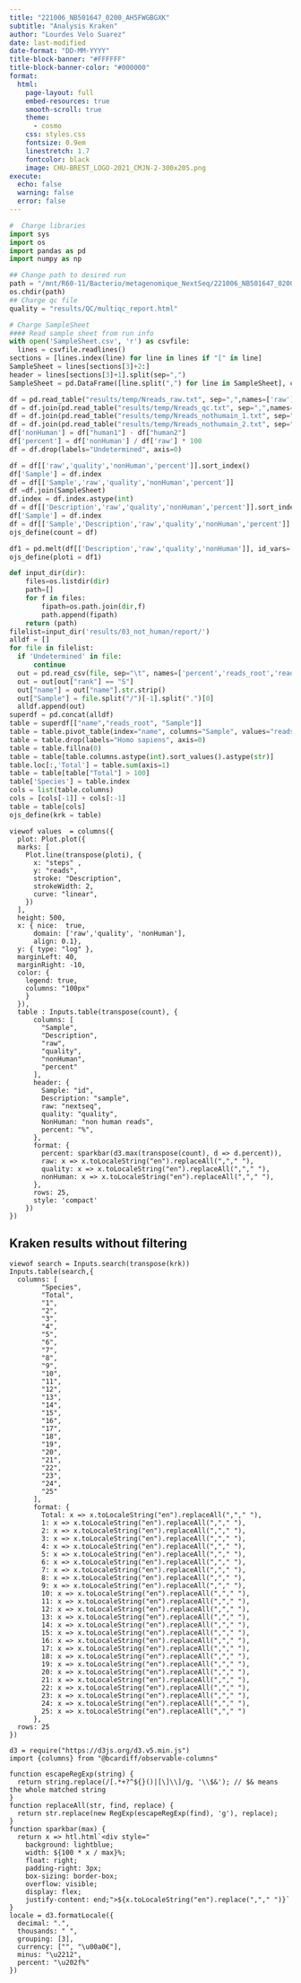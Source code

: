 ```yaml
---
title: "221006_NB501647_0200_AH5FWGBGXK"
subtitle: "Analysis Kraken"
author: "Lourdes Velo Suarez"
date: last-modified
date-format: "DD-MM-YYYY"
title-block-banner: "#FFFFFF"
title-block-banner-color: "#000000"
format: 
  html:
    page-layout: full
    embed-resources: true
    smooth-scroll: true
    theme: 
      - cosmo
    css: styles.css
    fontsize: 0.9em
    linestretch: 1.7
    fontcolor: black
    image: CHU-BREST_LOGO-2021_CMJN-2-300x205.png
execute:
  echo: false
  warning: false
  error: false
---
```

```python
#  Charge libraries
import sys 
import os
import pandas as pd
import numpy as np
```
```python
## Change path to desired run
path = "/mnt/R60-11/Bacterio/metagenomique_NextSeq/221006_NB501647_0200_AH5FWGBGXK"
os.chdir(path)
## Charge qc file
quality = "results/QC/multiqc_report.html"
```
```python
# Charge SampleSheet
#### Read sample sheet from run info
with open('SampleSheet.csv', 'r') as csvfile:
  lines = csvfile.readlines()
sections = [lines.index(line) for line in lines if "[" in line]
SampleSheet = lines[sections[3]+2:]
header = lines[sections[3]+1].split(sep=",")
SampleSheet = pd.DataFrame([line.split(",") for line in SampleSheet], columns = header)[['Sample_ID','Description']].set_index('Sample_ID')
```
```python
df = pd.read_table("results/temp/Nreads_raw.txt", sep=",",names=['raw'],index_col=0)
df = df.join(pd.read_table("results/temp/Nreads_qc.txt", sep=",",names=['quality'],index_col=0))
df = df.join(pd.read_table("results/temp/Nreads_nothumain_1.txt", sep=",",names=['human1'],index_col=0))
df = df.join(pd.read_table("results/temp/Nreads_nothumain_2.txt", sep=",",names=['human2'],index_col=0))
df['nonHuman'] = df["human1"] - df["human2"]
df['percent'] = df['nonHuman'] / df['raw'] * 100
df = df.drop(labels="Undetermined", axis=0)

df = df[['raw','quality','nonHuman','percent']].sort_index()
df['Sample'] = df.index
df = df[['Sample','raw','quality','nonHuman','percent']]
df =df.join(SampleSheet)
df.index = df.index.astype(int)
df = df[['Description','raw','quality','nonHuman','percent']].sort_index()
df['Sample'] = df.index
df = df[['Sample','Description','raw','quality','nonHuman','percent']]
ojs_define(count = df)
```
```python
df1 = pd.melt(df[['Description','raw','quality','nonHuman']], id_vars=['Description'], value_vars=['raw','quality','nonHuman'], var_name='steps', value_name='reads')
ojs_define(ploti = df1)
```
```python
def input_dir(dir):
	files=os.listdir(dir)
	path=[]
	for f in files:
		fipath=os.path.join(dir,f)
		path.append(fipath)	
	return (path)
filelist=input_dir('results/03_not_human/report/')
alldf = []
for file in filelist:
  if 'Undetermined' in file:
      continue
  out = pd.read_csv(file, sep="\t", names=['percent','reads_root','reads_assigned','rank','taxon_id','name'])
  out = out[out["rank"] == "S"]
  out["name"] = out["name"].str.strip()
  out["Sample"] = file.split("/")[-1].split(".")[0]
  alldf.append(out)
superdf = pd.concat(alldf)
table = superdf[["name","reads_root", "Sample"]]
table = table.pivot_table(index="name", columns="Sample", values="reads_root")
table = table.drop(labels="Homo sapiens", axis=0)
table = table.fillna(0)
table = table[table.columns.astype(int).sort_values().astype(str)]
table.loc[:,'Total'] = table.sum(axis=1)
table = table[table["Total"] > 100]
table['Species'] = table.index
cols = list(table.columns)
cols = [cols[-1]] + cols[:-1]
table = table[cols]
ojs_define(krk = table)
```

```ojs
viewof values  = columns({
  plot: Plot.plot({
  marks: [
    Plot.line(transpose(ploti), {
      x: "steps" , 
      y: "reads",
      stroke: "Description",
      strokeWidth: 2,
      curve: "linear",
    })
  ],
  height: 500, 
  x: { nice:  true,
      domain: ['raw','quality', 'nonHuman'],
      align: 0.1},
  y: { type: "log" },
  marginLeft: 40,
  marginRight: -10,
  color: {
    legend: true,
    columns: "100px"
    }
  }), 
  table : Inputs.table(transpose(count), {
      columns: [
        "Sample",
        "Description",
        "raw",
        "quality",
        "nonHuman",
        "percent"
      ],
      header: {
        Sample: "id",
        Description: "sample",
        raw: "nextseq",
        quality: "quality",
        NonHuman: "non human reads",
        percent: "%",
      },
      format: {
        percent: sparkbar(d3.max(transpose(count), d => d.percent)),
        raw: x => x.toLocaleString("en").replaceAll(","," "),
        quality: x => x.toLocaleString("en").replaceAll(","," "),
        nonHuman: x => x.toLocaleString("en").replaceAll(","," "),
      },
      rows: 25,
      style: 'compact'
    })
})
```
## Kraken results without filtering

```ojs
viewof search = Inputs.search(transpose(krk))
Inputs.table(search,{
  columns: [
        "Species",
        "Total",
        "1",
        "2",
        "3",
        "4",
        "5",
        "6",
        "7",
        "8",
        "9",
        "10",
        "11",
        "12",
        "13",
        "14",
        "15",
        "16",
        "17",
        "18",
        "19",
        "20",
        "21",
        "22",
        "23",
        "24",
        "25"
      ],
      format: {
        Total: x => x.toLocaleString("en").replaceAll(","," "),
        1: x => x.toLocaleString("en").replaceAll(","," "),
        2: x => x.toLocaleString("en").replaceAll(","," "),
        3: x => x.toLocaleString("en").replaceAll(","," "),
        4: x => x.toLocaleString("en").replaceAll(","," "),
        5: x => x.toLocaleString("en").replaceAll(","," "),
        6: x => x.toLocaleString("en").replaceAll(","," "),
        7: x => x.toLocaleString("en").replaceAll(","," "),
        8: x => x.toLocaleString("en").replaceAll(","," "),
        9: x => x.toLocaleString("en").replaceAll(","," "),
        10: x => x.toLocaleString("en").replaceAll(","," "),
        11: x => x.toLocaleString("en").replaceAll(","," "),
        12: x => x.toLocaleString("en").replaceAll(","," "),
        13: x => x.toLocaleString("en").replaceAll(","," "),
        14: x => x.toLocaleString("en").replaceAll(","," "),
        15: x => x.toLocaleString("en").replaceAll(","," "),
        16: x => x.toLocaleString("en").replaceAll(","," "),
        17: x => x.toLocaleString("en").replaceAll(","," "),
        18: x => x.toLocaleString("en").replaceAll(","," "),
        19: x => x.toLocaleString("en").replaceAll(","," "),
        20: x => x.toLocaleString("en").replaceAll(","," "),
        21: x => x.toLocaleString("en").replaceAll(","," "),
        22: x => x.toLocaleString("en").replaceAll(","," "),
        23: x => x.toLocaleString("en").replaceAll(","," "),
        24: x => x.toLocaleString("en").replaceAll(","," "),
        25: x => x.toLocaleString("en").replaceAll(","," ")
      },
  rows: 25
})
```
```ojs
d3 = require("https://d3js.org/d3.v5.min.js")
import {columns} from "@bcardiff/observable-columns"

function escapeRegExp(string) {
  return string.replace(/[.*+?^${}()|[\]\\]/g, '\\$&'); // $& means the whole matched string
}
function replaceAll(str, find, replace) {
  return str.replace(new RegExp(escapeRegExp(find), 'g'), replace);
}
function sparkbar(max) {
  return x => htl.html`<div style="
    background: lightblue;
    width: ${100 * x / max}%;
    float: right;
    padding-right: 3px;
    box-sizing: border-box;
    overflow: visible;
    display: flex;
    justify-content: end;">${x.toLocaleString("en").replace(","," ")}`
}
locale = d3.formatLocale({
  decimal: ".",
  thousands: " ",
  grouping: [3],
  currency: ["", "\u00a0€"],
  minus: "\u2212",
  percent: "\u202f%"
})
```